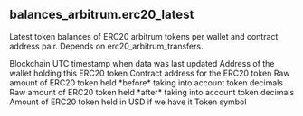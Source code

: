 ## balances_arbitrum.erc20_latest 
Latest token balances of ERC20 arbitrum tokens per wallet and contract address pair. Depends on erc20_arbitrum_transfers.


<ParamField path="blockchain">
Blockchain
</ParamField>
<ParamField path="last_updated">
UTC timestamp when data was last updated
</ParamField>
<ParamField path="wallet_address">
Address of the wallet holding this ERC20 token
</ParamField>
<ParamField path="token_address">
Contract address for the ERC20 token
</ParamField>
<ParamField path="amount_raw">
Raw amount of ERC20 token held *before* taking into account token decimals
</ParamField>
<ParamField path="amount">
Raw amount of ERC20 token held *after* taking into account token decimals
</ParamField>
<ParamField path="amount_usd">
Amount of ERC20 token held in USD if we have it
</ParamField>
<ParamField path="symbol">
Token symbol
</ParamField>
